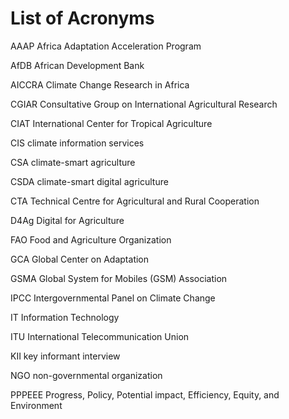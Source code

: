 # List of Acronyms{-}

AAAP	     Africa Adaptation Acceleration Program

AfDB	     African Development Bank

AICCRA	   Climate Change Research in Africa

CGIAR	     Consultative Group on International Agricultural Research

CIAT       International Center for Tropical Agriculture

CIS	       climate information services

CSA 	     climate-smart agriculture

CSDA	     climate-smart digital agriculture

CTA	       Technical Centre for Agricultural and Rural Cooperation

D4Ag	     Digital for Agriculture

FAO	       Food and Agriculture Organization

GCA	       Global Center on Adaptation 

GSMA	     Global System for Mobiles (GSM) Association

IPCC       Intergovernmental Panel on Climate Change

IT	       Information Technology

ITU	       International Telecommunication Union 

KII	       key informant interview

NGO        non-governmental organization

PPPEEE     Progress, Policy, Potential impact, Efficiency, Equity, and Environment
